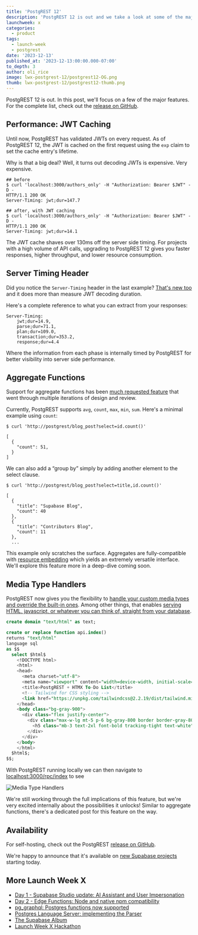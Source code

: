 ```yaml
---
title: 'PostgREST 12'
description: 'PostgREST 12 is out and we take a look at some of the major new features like JWT Caching and Aggregate Functions'
launchweek: x
categories:
  - product
tags:
  - launch-week
  - postgrest
date: '2023-12-13'
published_at: '2023-12-13:00:00.000-07:00'
to_depth: 3
author: oli_rice
image: lwx-postgrest-12/postgrest12-OG.png
thumb: lwx-postgrest-12/postgrest12-thumb.png
---
```


PostgREST 12 is out. In this post, we'll focus on a few of the major features. For the complete list, check out the [release on GitHub](https://github.com/PostgREST/postgrest/releases/tag/v12.0.0).

## Performance: JWT Caching

Until now, PostgREST has validated JWTs on every request. As of PostgREST 12, the JWT is cached on the first request using the `exp` claim to set the cache entry's lifetime.

Why is that a big deal? Well, it turns out decoding JWTs is expensive. Very expensive.

```
## before
$ curl 'localhost:3000/authors_only' -H "Authorization: Bearer $JWT" -D -
HTTP/1.1 200 OK
Server-Timing: jwt;dur=147.7

## after, with JWT caching
$ curl 'localhost:3000/authors_only' -H "Authorization: Bearer $JWT" -D -
HTTP/1.1 200 OK
Server-Timing: jwt;dur=14.1
```

The JWT cache shaves over 130ms off the server side timing. For projects with a high volume of API calls, upgrading to PostgREST 12 gives you faster responses, higher throughput, and lower resource consumption.

## Server Timing Header

Did you notice the `Server-Timing` header in the last example? [That's new too](https://postgrest.org/en/v12.0/references/admin.html#server-timing-header) and it does more than measure JWT decoding duration.

Here's a complete reference to what you can extract from your responses:

```
Server-Timing:
	jwt;dur=14.9,
	parse;dur=71.1,
	plan;dur=109.0,
	transaction;dur=353.2,
	response;dur=4.4
```

Where the information from each phase is internally timed by PostgREST for better visibility into server side performance.

## Aggregate Functions

Support for aggregate functions has been [much requested feature](https://github.com/supabase/postgrest-js/issues/206) that went through multiple iterations of design and review.

Currently, PostgREST supports `avg`, `count`, `max`, `min`, `sum`. Here's a minimal example using `count`:

```
$ curl 'http://postgrest/blog_post?select=id.count()'

[
  {
    "count": 51,
  }
]
```

We can also add a “group by” simply by adding another element to the select clause.

```
$ curl 'http://postgrest/blog_post?select=title,id.count()'

[
  {
    "title": "Supabase Blog",
    "count": 40
  },
  {
    "title": "Contributors Blog",
    "count": 11
  },
  ...
```

This example only scratches the surface. Aggregates are fully-compatible with [resource embedding](https://postgrest.org/en/stable/references/api/resource_embedding.html) which yields an extremely versatile interface. We'll explore this feature more in a deep-dive coming soon.

## Media Type Handlers

PostgREST now gives you the flexibility to [handle your custom media types and override the built-in ones](https://postgrest.org/en/v12.0/references/api/media_type_handlers.html). Among other things, that enables [serving HTML, javascript, or whatever you can think of, straight from your database](https://postgrest.org/en/latest/how-tos/providing-html-content-using-htmx.html).

```sql
create domain "text/html" as text;

create or replace function api.index()
returns "text/html"
language sql
as $$
  select $html$
    <!DOCTYPE html>
    <html>
    <head>
      <meta charset="utf-8">
      <meta name="viewport" content="width=device-width, initial-scale=1">
      <title>PostgREST + HTMX To-Do List</title>
      <!-- Tailwind for CSS styling -->
      <link href="https://unpkg.com/tailwindcss@2.2.19/dist/tailwind.min.css" rel="stylesheet">
    </head>
    <body class="bg-gray-900">
      <div class="flex justify-center">
        <div class="max-w-lg mt-5 p-6 bg-gray-800 border border-gray-800 rounded-lg shadow-xl">
          <h5 class="mb-3 text-2xl font-bold tracking-tight text-white">PostgREST + HTMX To-Do List</h5>
        </div>
      </div>
    </body>
    </html>
  $html$;
$$;
```

With PostgREST running locally we can then navigate to [localhost:3000/rpc/index](http://localhost:3000/rpc/index) to see

![Media Type Handlers](/images/blog/lwx-postgrest-12/postgrest-12-media-type-handlers.png)

We're still working through the full implications of this feature, but we're very excited internally about the possibilities it unlocks! Similar to aggregate functions, there's a dedicated post for this feature on the way.

## Availability

For self-hosting, check out the PostgREST [release on GitHub](https://github.com/PostgREST/postgrest/releases/tag/v12.0.0).

We're happy to announce that it's available on [new Supabase projects](https://supabase.com/dashboard/new) starting today.

## More Launch Week X

- [Day 1 - Supabase Studio update: AI Assistant and User Impersonation](https://supabase.com/blog/studio-introducing-assistant)
- [Day 2 - Edge Functions: Node and native npm compatibility](https://supabase.com/blog/edge-functions-node-npm)
- [pg_graphql: Postgres functions now supported](https://supabase.com/blog/pg-graphql-postgres-functions)
- [Postgres Language Server: implementing the Parser](https://supabase.com/blog/postgres-language-server-implementing-parser)
- [The Supabase Album](https://www.youtube.com/watch?v=r1POD-IdG-I)
- [Launch Week X Hackathon](https://supabase.com/blog/supabase-hackathon-lwx)

